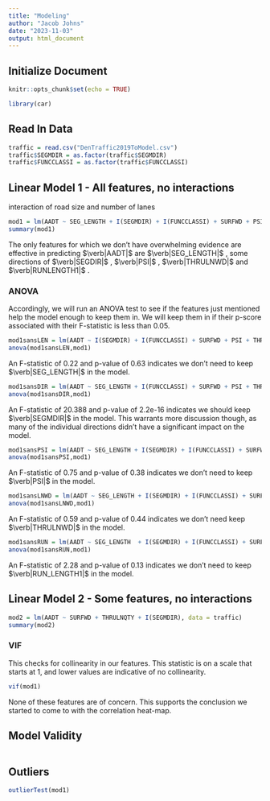 ```yaml
---
title: "Modeling"
author: "Jacob Johns"
date: "2023-11-03"
output: html_document
---
```


## Initialize Document

```r
knitr::opts_chunk$set(echo = TRUE)

library(car)
```

## Read In Data

```r
traffic = read.csv("DenTraffic2019ToModel.csv")
traffic$SEGMDIR = as.factor(traffic$SEGMDIR)
traffic$FUNCCLASSI = as.factor(traffic$FUNCCLASSI)
```

## Linear Model 1 - All features, no interactions

interaction of road size and number of lanes

```r
mod1 = lm(AADT ~ SEG_LENGTH + I(SEGMDIR) + I(FUNCCLASSI) + SURFWD + PSI + THRULNQTY + THRULNWD + RUNLENGTH1, data = traffic)
summary(mod1)
```

The only features for which we don't have overwhelming evidence are effective in predicting $\verb|AADT|$ are $\verb|SEG_LENGTH|$ , some directions of $\verb|SEGDIR|$ , $\verb|PSI|$ , $\verb|THRULNWD|$ and $\verb|RUNLENGTH1|$ .

### ANOVA

Accordingly, we will run an ANOVA test to see if the features just mentioned help the model enough to keep them in. We will keep them in if their p-score associated with their F-statistic is less than 0.05.

```r
mod1sansLEN = lm(AADT ~ I(SEGMDIR) + I(FUNCCLASSI) + SURFWD + PSI + THRULNQTY + THRULNWD + RUNLENGTH1, data = traffic)
anova(mod1sansLEN,mod1)
```

An F-statistic of 0.22 and p-value of 0.63 indicates we don't need to keep $\verb|SEG_LENGTH|$ in the model.

```r
mod1sansDIR = lm(AADT ~ SEG_LENGTH + I(FUNCCLASSI) + SURFWD + PSI + THRULNQTY + THRULNWD + RUNLENGTH1, data = traffic)
anova(mod1sansDIR,mod1)
```

An F-statistic of 20.388 and p-value of 2.2e-16 indicates we should keep $\verb|SEGMDIR|$ in the model. This warrants more discussion though, as many of the individual directions didn't have a significant impact on the model.

```r
mod1sansPSI = lm(AADT ~ SEG_LENGTH + I(SEGMDIR) + I(FUNCCLASSI) + SURFWD + THRULNQTY + THRULNWD + RUNLENGTH1, data = traffic)
anova(mod1sansPSI,mod1)
```

An F-statistic of 0.75 and p-value of 0.38 indicates we don't need to keep $\verb|PSI|$ in the model.

```r
mod1sansLNWD = lm(AADT ~ SEG_LENGTH + I(SEGMDIR) + I(FUNCCLASSI) + SURFWD + PSI + THRULNQTY + RUNLENGTH1, data = traffic)
anova(mod1sansLNWD,mod1)
```

An F-statistic of 0.59 and p-value of 0.44 indicates we don't need keep $\verb|THRULNWD|$ in the model.

```r
mod1sansRUN = lm(AADT ~ SEG_LENGTH  + I(SEGMDIR) + I(FUNCCLASSI) + SURFWD + PSI + THRULNQTY + THRULNWD, data = traffic)
anova(mod1sansRUN,mod1)
```

An F-statistic of 2.28 and p-value of 0.13 indicates we don't need to keep $\verb|RUN_LENGTH1|$ in the model.

## Linear Model 2 - Some features, no interactions

```r
mod2 = lm(AADT ~ SURFWD + THRULNQTY + I(SEGMDIR), data = traffic)
summary(mod2)
```

### VIF

This checks for collinearity in our features. This statistic is on a scale that starts at 1, and lower values are indicative of no collinearity.

```r
vif(mod1)
```

None of these features are of concern. This supports the conclusion we started to come to with the correlation heat-map.

## Model Validity

```r

```

## Outliers

```r
outlierTest(mod1)
```
